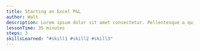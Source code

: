 ```yaml
---
title: Starting an Excel P&L
author: Walt
description: Lorem ipsum dolor sit amet consectetur. Pellentesque a quis mauris tempus tortor aliquet arcu eu. A mauris urna duis euismod.
lessonTime: 35 minutes
steps: 3
skillsLearned: "#skill1 #skill2 #skill3"
---
```


<LessonStep
   step="1" 
   title="ADD TITLE"
   description="Step description here."
   embedURL="https://www.youtube.com/embed/lE6RYpe9IT0?si=73rcqCe79hdufTfT"
/>

<LessonStep
  step="2"
  title="ADD TITLE"
  description="Another step description here."
  embedURL="https://www.youtube.com/embed/ANOTHER_VIDEO_ID"
/>

<LessonStep
  step="3"
  title="ADD TITLE"
  description="Another step description here."
  embedURL="https://www.youtube.com/embed/ANOTHER_VIDEO_ID"
/>

